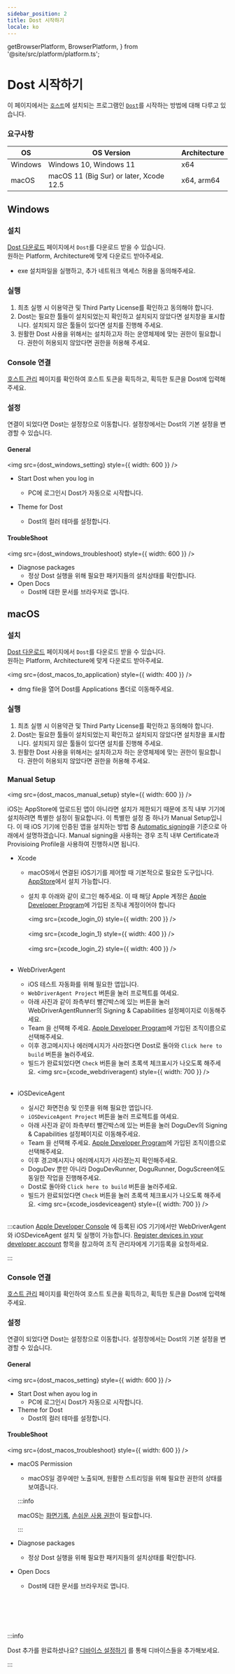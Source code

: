 ```yaml
---
sidebar_position: 2
title: Dost 시작하기
locale: ko
---
```


  getBrowserPlatform,
  BrowserPlatform,
} from '@site/src/platform/platform.ts';


# Dost 시작하기

이 페이지에서는 [`호스트`](/device-farm#host-and-dost)에 설치되는 프로그램인 [`Dost`](/device-farm#host-and-dost)를 시작하는 방법에 대해 다루고 있습니다.

### 요구사항

| OS      | OS Version                              | Architecture |
| ------- | --------------------------------------- | ------------ |
| Windows | Windows 10, Windows 11                  | x64          |
| macOS   | macOS 11 (Big Sur) or later, Xcode 12.5 | x64, arm64   |

## Windows

### 설치

[Dost 다운로드](https://dogutech.io/downloads/dost) 페이지에서 `Dost`를 다운로드 받을 수 있습니다.  
원하는 Platform, Architecture에 맞게 다운로드 받아주세요.

- exe 설치파일을 실행하고, 추가 네트워크 액세스 허용을 동의해주세요.

### 실행

1. 최초 실행 시 이용약관 및 Third Party License를 확인하고 동의해야 합니다.
2. Dost는 필요한 툴들이 설치되었는지 확인하고 설치되지 않았다면 설치창을 표시합니다. 설치되지 않은 툴들이 있다면 설치를 진행해 주세요.
3. 원활한 Dost 사용을 위해서는 설치하고자 하는 운영체제에 맞는 권한이 필요합니다. 권한이 허용되지 않았다면 권한을 허용해 주세요.

### Console 연결

[호스트 관리](/management/organization/host) 페이지를 확인하여 호스트 토큰을 획득하고, 획득한 토큰을 Dost에 입력해주세요.

### 설정

연결이 되었다면 Dost는 설정창으로 이동합니다. 설정창에서는 Dost의 기본 설정을 변경할 수 있습니다.

#### General

<img src={dost_windows_setting} style={{ width: 600 }} />

- Start Dost when you log in
  - PC에 로그인시 Dost가 자동으로 시작합니다.
- Theme for Dost

  - Dost의 컬러 테마를 설정합니다.

#### TroubleShoot

<img src={dost_windows_troubleshoot} style={{ width: 600 }} />

- Diagnose packages
  - 정상 Dost 실행을 위해 필요한 패키지들의 설치상태를 확인합니다.
- Open Docs
  - Dost에 대한 문서를 브라우저로 엽니다.

## macOS

### 설치

[Dost 다운로드](https://dogutech.io/downloads/dost) 페이지에서 `Dost`를 다운로드 받을 수 있습니다.  
원하는 Platform, Architecture에 맞게 다운로드 받아주세요.

<img src={dost_macos_to_application} style={{ width: 400 }} />

- dmg file을 열어 Dost를 Applications 폴더로 이동해주세요.

### 실행

1. 최초 실행 시 이용약관 및 Third Party License를 확인하고 동의해야 합니다.
2. Dost는 필요한 툴들이 설치되었는지 확인하고 설치되지 않았다면 설치창을 표시합니다. 설치되지 않은 툴들이 있다면 설치를 진행해 주세요.
3. 원활한 Dost 사용을 위해서는 설치하고자 하는 운영체제에 맞는 권한이 필요합니다. 권한이 허용되지 않았다면 권한을 허용해 주세요.

### Manual Setup

<img src={dost_macos_manual_setup} style={{ width: 600 }} />

iOS는 AppStore에 업로드된 앱이 아니라면 설치가 제한되기 때문에 조직 내부 기기에 설치하려면 특별한 설정이 필요합니다. 이 특별한 설정 중 하나가 Manual Setup입니다. 이 때 iOS 기기에 인증된 앱을 설치하는 방법 중 [Automatic signing](https://developer.apple.com/documentation/xcode/distributing-your-app-to-registered-devices#Register-devices-automatically-in-Xcode)을 기준으로 아래에서 설명하겠습니다. Manual signing을 사용하는 경우 조직 내부 Certificate과 Provisioing Profile을 사용하여 진행하시면 됩니다.

- Xcode

  - macOS에서 연결된 iOS기기를 제어할 때 기본적으로 필요한 도구입니다. [AppStore](https://apps.apple.com/us/app/xcode/id497799835?mt=12)에서 설치 가능합니다.
  - 설치 후 아래와 같이 로그인 해주세요. 이 때 해당 Apple 계정은 [Apple Developer Program](https://developer.apple.com/programs/)에 가입된 조직내 계정이어야 합니다

    <img src={xcode_login_0} style={{ width: 200 }} /> <br></br>
    <img src={xcode_login_1} style={{ width: 400 }} /> <br></br>
    <img src={xcode_login_2} style={{ width: 400 }} /> <br></br>

- WebDriverAgent
  - iOS 테스트 자동화를 위해 필요한 앱입니다.
  - `WebDriverAgent Project` 버튼을 눌러 프로젝트를 여세요.
  - 아래 사진과 같이 좌측부터 빨간박스에 있는 버튼을 눌러 WebDriverAgentRunner의 Signing & Capabilities 설정페이지로 이동해주세요.
  - Team 을 선택해 주세요. [Apple Developer Program](https://developer.apple.com/programs/)에 가입된 조직이름으로 선택해주세요.
  - 이후 경고메시지나 에러메시지가 사라졌다면 Dost로 돌아와 `Click here to build` 버튼을 눌러주세요.
  - 빌드가 완료되었다면 `Check` 버튼을 눌러 초록색 체크표시가 나오도록 해주세요.
    <img src={xcode_webdriveragent} style={{ width: 700 }} /> <br></br>
- iOSDeviceAgent
  - 실시간 화면전송 및 인풋을 위해 필요한 앱입니다.
  - `iOSDeviceAgent Project` 버튼을 눌러 프로젝트를 여세요.
  - 아래 사진과 같이 좌측부터 빨간박스에 있는 버튼을 눌러 DoguDev의 Signing & Capabilities 설정페이지로 이동해주세요.
  - Team 을 선택해 주세요. [Apple Developer Program](https://developer.apple.com/programs/)에 가입된 조직이름으로 선택해주세요.
  - 이후 경고메시지나 에러메시지가 사라졌는지 확인해주세요.
  - DoguDev 뿐만 아니라 DoguDevRunner, DoguRunner, DoguScreen에도 동일한 작업을 진행해주세요.
  - Dost로 돌아와 `Click here to build` 버튼을 눌러주세요.
  - 빌드가 완료되었다면 `Check` 버튼을 눌러 초록색 체크표시가 나오도록 해주세요.
    <img src={xcode_iosdeviceagent} style={{ width: 700 }} /> <br></br>

:::caution
[Apple Developer Console](https://developer.apple.com/account/resources/devices/list) 에 등록된 iOS 기기에서만 WebDriverAgent와 iOSDeviceAgent 설치 및 실행이 가능합니다. [Register devices in your developer account](https://developer.apple.com/documentation/xcode/distributing-your-app-to-registered-devices#Register-devices-in-your-developer-account) 항목을 참고하여 조직 관리자에게 기기등록을 요청하세요.

:::

### Console 연결

[호스트 관리](/management/organization/host) 페이지를 확인하여 호스트 토큰을 획득하고, 획득한 토큰을 Dost에 입력해주세요.

### 설정

연결이 되었다면 Dost는 설정창으로 이동합니다. 설정창에서는 Dost의 기본 설정을 변경할 수 있습니다.

#### General

<img src={dost_macos_setting} style={{ width: 600 }} />

- Start Dost when ayou log in
  - PC에 로그인시 Dost가 자동으로 시작합니다.
- Theme for Dost
  - Dost의 컬러 테마를 설정합니다.

#### TroubleShoot

<img src={dost_macos_troubleshoot} style={{ width: 600 }} />

- macOS Permission

  - macOS일 경우에만 노출되며, 원활한 스트리밍을 위해 필요한 권한의 상태를 보여줍니다.

  :::info

  macOS는 [화면기록](https://support.apple.com/guide/mac-help/mchld6aa7d23/mac), [손쉬운 사용 권한](https://support.apple.com/guide/mac-help/mh43185/mac)이 필요합니다.

  :::

- Diagnose packages
  - 정상 Dost 실행을 위해 필요한 패키지들의 설치상태를 확인합니다.
- Open Docs
  - Dost에 대한 문서를 브라우저로 엽니다.

<br></br>
<br></br>

:::info

Dost 추가를 완료하셨나요? [디바이스 설정하기](../device/settings) 를 통해 디바이스들을 추가해보세요.

:::
